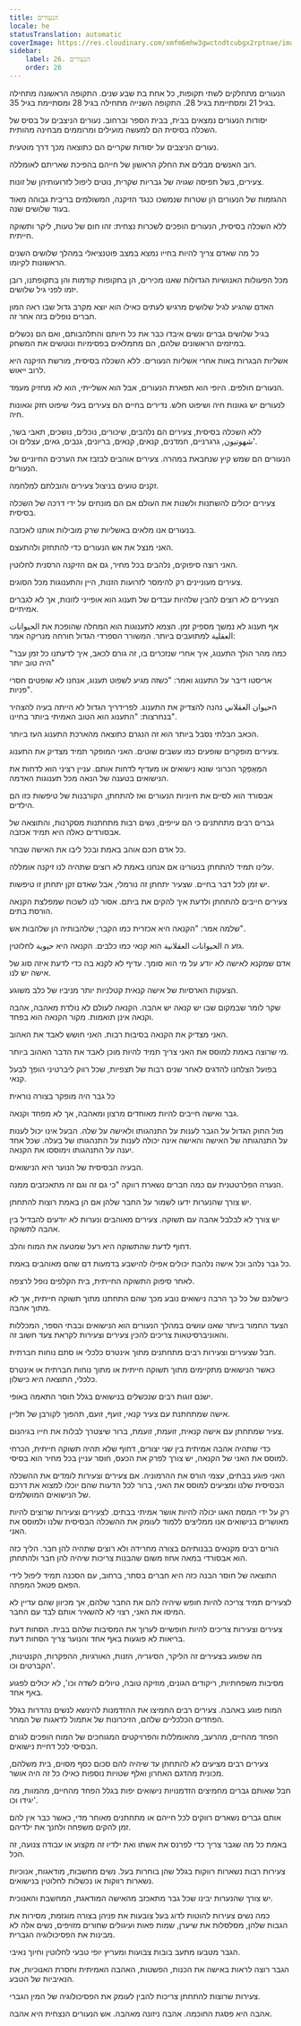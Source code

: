 ```yaml
---
title: הנעורים
locale: he
statusTranslation: automatic
coverImage: https://res.cloudinary.com/xmfm6mhw3gwctndtcubgx2rptnae/image/upload/v1740337243/small_cover_educacion_fundamental_a051170f1c.webp
sidebar:
    label: 26. הנעורים
    order: 26
---
```

הנעורים מתחלקים לשתי תקופות, כל אחת בת שבע שנים. התקופה הראשונה מתחילה בגיל 21 ומסתיימת בגיל 28. התקופה השנייה מתחילה בגיל 28 ומסתיימת בגיל 35.

יסודות הנעורים נמצאים בבית, בבית הספר וברחוב. נעורים הניצבים על בסיס של השכלה בסיסית הם למעשה מועילים ומרוממים מבחינה מהותית.

נעורים הניצבים על יסודות שקריים הם כתוצאה מכך דרך מוטעית.

רוב האנשים מבלים את החלק הראשון של חייהם בהפיכת שאריתם לאומללה.

צעירים, בשל תפיסה שגויה של גבריות שקרית, נוטים ליפול לזרועותיהן של זונות.

ההגזמות של הנעורים הן שטרות שנמשכו כנגד הזיקנה, המשולמים בריבית גבוהה מאוד בעוד שלושים שנה.

ללא השכלה בסיסית, הנעורים הופכים לשכרות נצחית: זהו חום של טעות, ליקר ותשוקה חייתית.

כל מה שאדם צריך להיות בחייו נמצא במצב פוטנציאלי במהלך שלושים השנים הראשונות לקיומו.

מכל הפעולות האנושיות הגדולות שאנו מכירים, הן בתקופות קודמות והן בתקופתנו, רובן יזמו לפני גיל שלושים.

האדם שהגיע לגיל שלושים מרגיש לעתים כאילו הוא יוצא מקרב גדול שבו ראה המון חברים נופלים בזה אחר זה.

בגיל שלושים גברים ונשים איבדו כבר את כל חיותם והתלהבותם, ואם הם נכשלים במיזמים הראשונים שלהם, הם מתמלאים בפסימיות ונוטשים את המשחק.

אשליות הבגרות באות אחרי אשליות הנעורים. ללא השכלה בסיסית, מורשת הזיקנה היא לרוב ייאוש.

הנעורים חולפים. היופי הוא תפארת הנעורים, אבל הוא אשלייתי, הוא לא מחזיק מעמד.

לנעורים יש גאונות חיה ושיפוט חלש. נדירים בחיים הם צעירים בעלי שיפוט חזק וגאונות חיה.

ללא השכלה בסיסית, צעירים הם נלהבים, שיכורים, נוכלים, נושכים, תאבי בשר, شهوتيون, גרגרניים, חמדנים, קנאים, קנאים, בריונים, גנבים, גאים, עצלים וכו'.

הנעורים הם שמש קיץ שנחבאת במהרה. צעירים אוהבים לבזבז את הערכים החיוניים של הנעורים.

זקנים טועים בניצול צעירים והובלתם למלחמה.

צעירים יכולים להשתנות ולשנות את העולם אם הם מונחים על ידי דרכה של השכלה בסיסית.

בנעורים אנו מלאים באשליות שרק מובילות אותנו לאכזבה.

האני מנצל את אש הנעורים כדי להתחזק ולהתעצם.

האני רוצה סיפוקים, נלהבים בכל מחיר, גם אם הזיקנה הרסנית לחלוטין.

צעירים מעוניינים רק להימסר לזרועות הזנות, היין והתענוגות מכל הסוגים.

הצעירים לא רוצים להבין שלהיות עבדים של תענוג הוא אופייני לזונות, אך לא לגברים אמיתיים.

אף תענוג לא נמשך מספיק זמן. הצמא לתענוגות הוא המחלה שהופכת את الحيوانات العقلية למתועבים ביותר. המשורר הספרדי הגדול חורחה מנריקה אמר:

"כמה מהר הולך התענוג,
איך אחרי שנזכרים בו,
זה גורם לכאב,
איך לדעתנו
כל זמן עבר היה טוב יותר"

אריסטו דיבר על התענוג ואמר: "כשזה מגיע לשפוט תענוג, אנחנו לא שופטים חסרי פניות".

הحيوان العقلاني נהנה להצדיק את התענוג. לפרידריך הגדול לא הייתה בעיה להצהיר בנחרצות: "התענוג הוא הטוב האמיתי ביותר בחיינו".

הכאב הבלתי נסבל ביותר הוא זה הנגרם כתוצאה מהארכת התענוג העז ביותר.

צעירים מופקרים שופעים כמו עשבים שוטים. האני המופקר תמיד מצדיק את התענוג.

המְאֻפְקָר הכרוני שונא נישואים או מעדיף לדחות אותם. עניין רציני הוא לדחות את הנישואים בטענה של הנאה מכל תענוגות האדמה.

אבסורד הוא לסיים את חיוניות הנעורים ואז להתחתן, הקורבנות של טיפשות כזו הם הילדים.

גברים רבים מתחתנים כי הם עייפים, נשים רבות מתחתנות מסקרנות, והתוצאה של אבסורדים כאלה היא תמיד אכזבה.

כל אדם חכם אוהב באמת ובכל ליבו את האישה שבחר.

עלינו תמיד להתחתן בנעורינו אם אנחנו באמת לא רוצים שתהיה לנו זיקנה אומללה.

יש זמן לכל דבר בחיים. שצעיר יתחתן זה נורמלי, אבל שאדם זקן יתחתן זו טיפשות.

צעירים חייבים להתחתן ולדעת איך להקים את ביתם. אסור לנו לשכוח שמפלצת הקנאה הורסת בתים.

שלמה אמר: "הקנאה היא אכזרית כמו הקבר; שלהבותיה הן שלהבות אש".

גזע ה الحيوانات العقلانية הוא קנאי כמו כלבים. הקנאה היא حيوية לחלוטין.

אדם שמקנא לאישה לא יודע על מי הוא סומך. עדיף לא לקנא בה כדי לדעת איזה סוג של אישה יש לנו.

הצעקות הארסיות של אישה קנאית קטלניות יותר מניביו של כלב משוגע.

שקר לומר שבמקום שבו יש קנאה יש אהבה. הקנאה לעולם לא נולדת מאהבה, אהבה וקנאה אינן תואמות. מקור הקנאה הוא בפחד.

האני מצדיק את הקנאה בסיבות רבות. האני חושש לאבד את האהוב.

מי שרוצה באמת למוסס את האני צריך תמיד להיות מוכן לאבד את הדבר האהוב ביותר.

בפועל הצלחנו להדגים לאחר שנים רבות של תצפיות, שכל רווק ליברטיני הופך לבעל קנאי.

כל גבר היה מופקר בצורה נוראית

גבר ואישה חייבים להיות מאוחדים מרצון ומאהבה, אך לא מפחד וקנאה.

מול החוק הגדול על הגבר לענות על התנהגותו ולאישה על שלה. הבעל אינו יכול לענות על התנהגותה של האישה והאישה אינה יכולה לענות על התנהגותו של בעלה. שכל אחד יענה על התנהגותו וימוססו את הקנאה.

הבעיה הבסיסית של הנוער היא הנישואים.

הנערה הפלרטטנית עם כמה חברים נשארת רווקה "כי גם זה וגם זה מתאכזבים ממנה.

יש צורך שהנערות ידעו לשמור על החבר שלהן אם הן באמת רוצות להתחתן.

יש צורך לא לבלבל אהבה עם תשוקה. צעירים מאוהבים ונערות לא יודעים להבדיל בין אהבה לתשוקה.

דחוף לדעת שהתשוקה היא רעל שמטעה את המוח והלב.

כל גבר נלהב וכל אישה נלהבת יכולים אפילו להישבע בדמעות דם שהם מאוהבים באמת.

לאחר סיפוק התשוקה החייתית, בית הקלפים נופל לרצפה.

כישלונם של כל כך הרבה נישואים נובע מכך שהם התחתנו מתוך תשוקה חייתית, אך לא מתוך אהבה.

הצעד החמור ביותר שאנו עושים במהלך הנעורים הוא הנישואים ובבתי הספר, המכללות והאוניברסיטאות צריכים להכין צעירים וצעירות לקראת צעד חשוב זה.

חבל שצעירים וצעירות רבים מתחתנים מתוך אינטרס כלכלי או סתם נוחות חברתית.

כאשר הנישואים מתקיימים מתוך תשוקה חייתית או מתוך נוחות חברתית או אינטרס כלכלי, התוצאה היא כישלון.

ישנם זוגות רבים שנכשלים בנישואים בגלל חוסר התאמה באופי.

אישה שמתחתנת עם צעיר קנאי, זועף, זועם, תהפוך לקורבן של תליין.

צעיר שמתחתן עם אישה קנאית, זועמת, זועמת, ברור שיצטרך לבלות את חייו בגיהנום.

כדי שתהיה אהבה אמיתית בין שני יצורים, דחוף שלא תהיה תשוקה חייתית, הכרחי למוסס את האני של הקנאה, יש צורך לפרק את הכעס, חוסר עניין בכל מחיר הוא בסיסי.

האני פוגע בבתים, עצמי הורס את ההרמוניה. אם צעירים וצעירות לומדים את ההשכלה הבסיסית שלנו ומציעים למוסס את האני, ברור לכל הדעות שהם יוכלו למצוא את דרכם של הנישואים המושלמים.

רק על ידי המסת האגו יכולה להיות אושר אמיתי בבתים. לצעירים וצעירות שרוצים להיות מאושרים בנישואים אנו ממליצים ללמוד לעומק את ההשכלה הבסיסית שלנו ולמוסס את האני.

הורים רבים מקנאים בבנותיהם בצורה מחרידה ולא רוצים שתהיה להן חבר. הליך כזה הוא אבסורדי במאה אחוז משום שהבנות צריכות שיהיה להן חבר ולהתחתן.

התוצאה של חוסר הבנה כזה היא חברים בסתר, ברחוב, עם הסכנה תמיד ליפול לידי הפאם פטאל המפתה.

לצעירים תמיד צריכה להיות חופש שיהיה להם את החבר שלהם, אך מכיוון שהם עדיין לא המיסו את האני, רצוי לא להשאיר אותם לבד עם החבר.

צעירים וצעירות צריכים להיות חופשיים לערוך את המסיבות שלהם בבית. הסחות דעת בריאות לא פוגעות באף אחד והנוער צריך הסחות דעת.

מה שפוגע בצעירים זה הליקר, הסיגריה, הזנות, האורגיות, ההפקרות, הקנטינות, הקברטים וכו'.

מסיבות משפחתיות, ריקודים הגונים, מוזיקה טובה, טיולים לשדה וכו', לא יכולים לפגוע באף אחד.

המוח פוגע באהבה. צעירים רבים החמיצו את ההזדמנות להינשא לנשים נהדרות בגלל הפחדים הכלכליים שלהם, הזיכרונות של אתמול לדאגות של המחר.

הפחד מהחיים, מהרעב, מהאומללות והפרויקטים המגוחכים של המוח הופכים לגורם הבסיסי לכל דחיית נישואים.

צעירים רבים מציעים לא להתחתן עד שיהיה להם סכום כסף מסוים, בית משלהם, מכונית מהדגם האחרון ואלף שטויות נוספות כאילו כל זה היה אושר.

חבל שאותם גברים מחמיצים הזדמנויות נישואים יפות בגלל הפחד מהחיים, מהמוות, מה יגידו וכו'.

אותם גברים נשארים רווקים לכל חייהם או מתחתנים מאוחר מדי, כאשר כבר אין להם זמן להקים משפחה ולחנך את ילדיהם.

באמת כל מה שגבר צריך כדי לפרנס את אשתו ואת ילדיו זה מקצוע או עבודה צנועה, זה הכל.

צעירות רבות נשארות רווקות בגלל שהן בוחרות בעל. נשים מחשבות, מודאגות, אנוכיות נשארות רווקות או נכשלות לחלוטין בנישואים.

יש צורך שהנערות יבינו שכל גבר מתאכזב מהאישה המודאגת, המחשבת והאנוכית.

כמה נשים צעירות להוטות לדוג בעל צובעות את פניהן בצורה מוגזמת, מסירות את הגבות שלהן, מסלסלות את שיערן, שמות פאות ועיגולים שחורים מזויפים, נשים אלה לא מבינות את הפסיכולוגיה הגברית.

הגבר מטבעו מתעב בובות צבועות ומעריץ יופי טבעי לחלוטין וחיוך נאיבי.

הגבר רוצה לראות באישה את הכנות, הפשטות, האהבה האמיתית וחסרת האנוכיות, את הנאיביות של הטבע.

צעירות שרוצות להתחתן צריכות להבין לעומק את הפסיכולוגיה של המין הגברי.

אהבה היא פסגת החוכמה. אהבה ניזונה מאהבה. אש הנעורים הנצחית היא אהבה.


